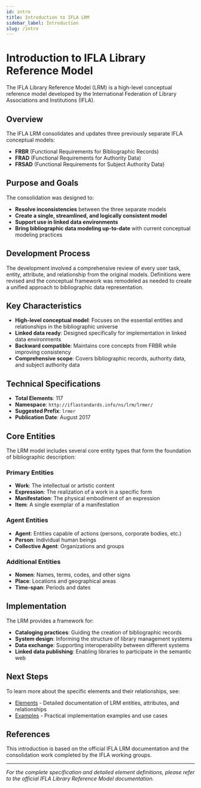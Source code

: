 ```yaml
---
id: intro
title: Introduction to IFLA LRM
sidebar_label: Introduction
slug: /intro
---
```


# Introduction to IFLA Library Reference Model

The IFLA Library Reference Model (LRM) is a high-level conceptual reference model developed by the International Federation of Library Associations and Institutions (IFLA).

## Overview

The IFLA LRM consolidates and updates three previously separate IFLA conceptual models:

- **FRBR** (Functional Requirements for Bibliographic Records)
- **FRAD** (Functional Requirements for Authority Data)  
- **FRSAD** (Functional Requirements for Subject Authority Data)

## Purpose and Goals

The consolidation was designed to:

- **Resolve inconsistencies** between the three separate models
- **Create a single, streamlined, and logically consistent model**
- **Support use in linked data environments**
- **Bring bibliographic data modeling up-to-date** with current conceptual modeling practices

## Development Process

The development involved a comprehensive review of every user task, entity, attribute, and relationship from the original models. Definitions were revised and the conceptual framework was remodeled as needed to create a unified approach to bibliographic data representation.

## Key Characteristics

- **High-level conceptual model**: Focuses on the essential entities and relationships in the bibliographic universe
- **Linked data ready**: Designed specifically for implementation in linked data environments
- **Backward compatible**: Maintains core concepts from FRBR while improving consistency
- **Comprehensive scope**: Covers bibliographic records, authority data, and subject authority data

## Technical Specifications

- **Total Elements**: 117
- **Namespace**: `http://iflastandards.info/ns/lrm/lrmer/`
- **Suggested Prefix**: `lrmer`
- **Publication Date**: August 2017

## Core Entities

The LRM model includes several core entity types that form the foundation of bibliographic description:

### Primary Entities
- **Work**: The intellectual or artistic content
- **Expression**: The realization of a work in a specific form
- **Manifestation**: The physical embodiment of an expression
- **Item**: A single exemplar of a manifestation

### Agent Entities
- **Agent**: Entities capable of actions (persons, corporate bodies, etc.)
- **Person**: Individual human beings
- **Collective Agent**: Organizations and groups

### Additional Entities
- **Nomen**: Names, terms, codes, and other signs
- **Place**: Locations and geographical areas
- **Time-span**: Periods and dates

## Implementation

The LRM provides a framework for:

- **Cataloging practices**: Guiding the creation of bibliographic records
- **System design**: Informing the structure of library management systems
- **Data exchange**: Supporting interoperability between different systems
- **Linked data publishing**: Enabling libraries to participate in the semantic web

## Next Steps

To learn more about the specific elements and their relationships, see:

- [Elements](/elements) - Detailed documentation of LRM entities, attributes, and relationships
- [Examples](/examples) - Practical implementation examples and use cases

## References

This introduction is based on the official IFLA LRM documentation and the consolidation work completed by the IFLA working groups.

---

*For the complete specification and detailed element definitions, please refer to the official IFLA Library Reference Model documentation.*